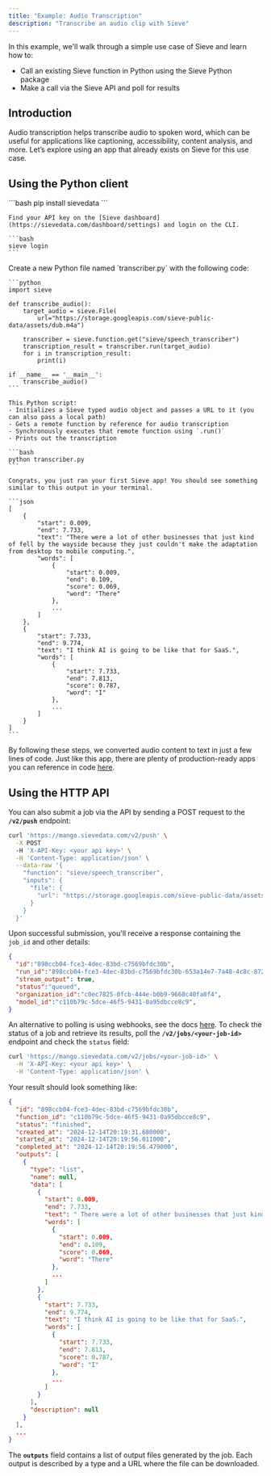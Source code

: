 ```yaml
---
title: "Example: Audio Transcription"
description: "Transcribe an audio clip with Sieve"
---
```


In this example, we'll walk through a simple use case of Sieve and learn how to:
- Call an existing Sieve function in Python using the Sieve Python package
- Make a call via the Sieve API and poll for results

## **Introduction**

Audio transcription helps transcribe audio to spoken word, which can be useful for applications like captioning, accessibility, content analysis, and more. Let’s explore using an app that already exists on Sieve for this use case.

## **Using the Python client**

<Steps>
  <Step title="Install the Sieve package and login">
    ```bash
    pip install sievedata
    ```

    Find your API key on the [Sieve dashboard](https://sievedata.com/dashboard/settings) and login on the CLI.

    ```bash
    sieve login
    ```
  </Step>
  <Step title="Create transcriber script">
    Create a new Python file named `transcriber.py` with the following code:

    ```python
    import sieve

    def transcribe_audio():
        target_audio = sieve.File(
            url="https://storage.googleapis.com/sieve-public-data/assets/dub.m4a")

        transcriber = sieve.function.get("sieve/speech_transcriber")
        transcription_result = transcriber.run(target_audio)
        for i in transcription_result:
            print(i)

    if __name__ == '__main__':
        transcribe_audio()
    ```

    This Python script:
    - Initializes a Sieve typed audio object and passes a URL to it (you can also pass a local path)
    - Gets a remote function by reference for audio transcription
    - Synchronously executes that remote function using `.run()`
    - Prints out the transcription
  </Step>

  <Step title="Execute the code">

    ```bash
    python transcriber.py
    ```

    Congrats, you just ran your first Sieve app! You should see something similar to this output in your terminal.

    ```json
    [
        {
            "start": 0.009,
            "end": 7.733,
            "text": "There were a lot of other businesses that just kind of fell by the wayside because they just couldn't make the adaptation from desktop to mobile computing.",
            "words": [
                {
                    "start": 0.009,
                    "end": 0.109,
                    "score": 0.069,
                    "word": "There"
                },
                ...
            ]
        },
        {
            "start": 7.733,
            "end": 9.774,
            "text": "I think AI is going to be like that for SaaS.",
            "words": [
                {
                    "start": 7.733,
                    "end": 7.813,
                    "score": 0.787,
                    "word": "I"
                },
                ...
            ]
        }
    ]
    ```
  </Step>
</Steps>

By following these steps, we converted audio content to text in just a few lines of code. Just like this app, there are plenty of production-ready apps you can reference in code [here](https://www.sievedata.com/explore).

## **Using the HTTP API**
You can also submit a job via the API by sending a POST request to the **`/v2/push`** endpoint:

```bash
curl 'https://mango.sievedata.com/v2/push' \
  -X POST
  -H 'X-API-Key: <your api key>' \
  -H 'Content-Type: application/json' \
  --data-raw '{
    "function": "sieve/speech_transcriber",
    "inputs": {
      "file": {
        "url": "https://storage.googleapis.com/sieve-public-data/assets/dub.m4a"
      }
    }
  }'
```

Upon successful submission, you'll receive a response containing the `job_id` and other details:

```json
{
  "id":"898ccb04-fce3-4dec-83bd-c7569bfdc30b",
  "run_id":"898ccb04-fce3-4dec-83bd-c7569bfdc30b-653a14e7-7a48-4c8c-872b-6715a28aca1f",
  "stream_output": true,
  "status":"queued",
  "organization_id":"c0ec7825-0fcb-444e-b0b9-9660c40fa0f4",
  "model_id":"c110b79c-5dce-46f5-9431-0a95dbcce8c9",
}
```

<Info>An alternative to polling is using webhooks, see the docs [here](/guide/custom-apps/using-webhooks).</Info>
To check the status of a job and retrieve its results, poll the **`/v2/jobs/<your-job-id>`** endpoint and check the `status` field:

```bash
curl 'https://mango.sievedata.com/v2/jobs/<your-job-id>' \
  -H 'X-API-Key: <your api key>' \
  -H 'Content-Type: application/json' \
```

Your result should look something like:
```json
{
  "id": "898ccb04-fce3-4dec-83bd-c7569bfdc30b",
  "function_id": "c110b79c-5dce-46f5-9431-0a95dbcce8c9",
  "status": "finished",
  "created_at": "2024-12-14T20:19:31.680000",
  "started_at": "2024-12-14T20:19:56.011000",
  "completed_at": "2024-12-14T20:19:56.479000",
  "outputs": [
    {
      "type": "list",
      "name": null,
      "data": [
        {
          "start": 0.009,
          "end": 7.733,
          "text": " There were a lot of other businesses that just kind of fell by the wayside because they just couldn't make the adaptation from desktop to mobile computing.",
          "words": [
            {
              "start": 0.009,
              "end": 0.109,
              "score": 0.069,
              "word": "There"
            },
            ...
          ]
        },
        {
          "start": 7.733,
          "end": 9.774,
          "text": "I think AI is going to be like that for SaaS.",
          "words": [
            {
              "start": 7.733,
              "end": 7.813,
              "score": 0.787,
              "word": "I"
            },
            ...
          ]
        }
      ],
      "description": null
    }
  ],
  ...
}
```

The **`outputs`** field contains a list of output files generated by the job. Each output is described by a type and a URL where the file can be downloaded.


